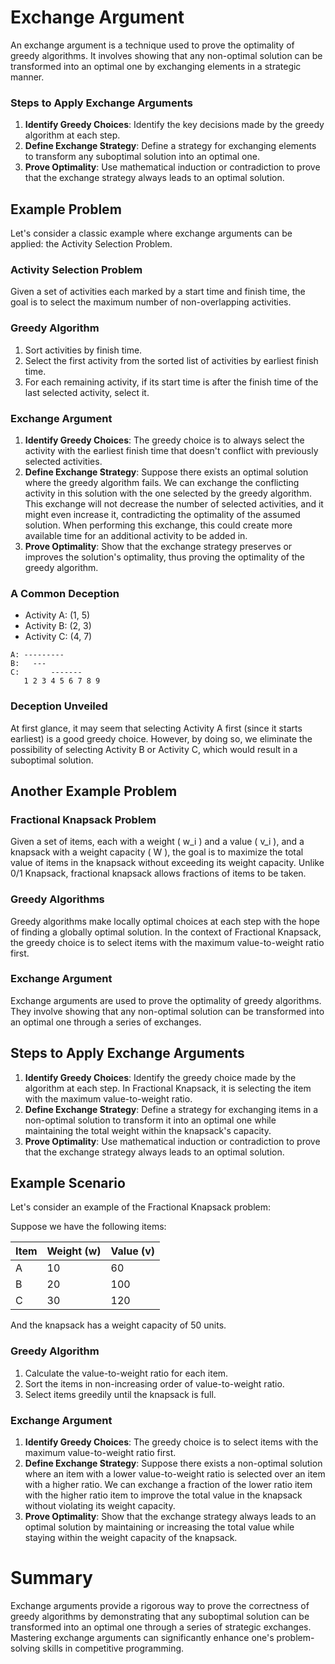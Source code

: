 # Exchange Argument
An exchange argument is a technique used to prove the optimality of greedy algorithms. It involves showing that any non-optimal solution can be transformed into an optimal one by exchanging elements in a strategic manner.

### Steps to Apply Exchange Arguments
1. **Identify Greedy Choices**: Identify the key decisions made by the greedy algorithm at each step.
2. **Define Exchange Strategy**: Define a strategy for exchanging elements to transform any suboptimal solution into an optimal one.
3. **Prove Optimality**: Use mathematical induction or contradiction to prove that the exchange strategy always leads to an optimal solution.

## Example Problem
Let's consider a classic example where exchange arguments can be applied: the Activity Selection Problem.

### Activity Selection Problem
Given a set of activities each marked by a start time and finish time, the goal is to select the maximum number of non-overlapping activities.

### Greedy Algorithm
1. Sort activities by finish time.
2. Select the first activity from the sorted list of activities by earliest finish time.
3. For each remaining activity, if its start time is after the finish time of the last selected activity, select it.

### Exchange Argument
1. **Identify Greedy Choices**: The greedy choice is to always select the activity with the earliest finish time that doesn't conflict with previously selected activities.
2. **Define Exchange Strategy**: Suppose there exists an optimal solution where the greedy algorithm fails. We can exchange the conflicting activity in this solution with the one selected by the greedy algorithm. This exchange will not decrease the number of selected activities, and it might even increase it, contradicting the optimality of the assumed solution. When performing this exchange, this could create more available time for an additional activity to be added in.
3. **Prove Optimality**: Show that the exchange strategy preserves or improves the solution's optimality, thus proving the optimality of the greedy algorithm.

### A Common Deception
- Activity A: (1, 5)
- Activity B: (2, 3)
- Activity C: (4, 7)

```
A: ---------
B:   ---
C:       -------
   1 2 3 4 5 6 7 8 9
```

### Deception Unveiled
At first glance, it may seem that selecting Activity A first (since it starts earliest) is a good greedy choice. However, by doing so, we eliminate the possibility of selecting Activity B or Activity C, which would result in a suboptimal solution.

## Another Example Problem

### Fractional Knapsack Problem
Given a set of items, each with a weight \( w_i \) and a value \( v_i \), and a knapsack with a weight capacity \( W \), the goal is to maximize the total value of items in the knapsack without exceeding its weight capacity. Unlike 0/1 Knapsack, fractional knapsack allows fractions of items to be taken.

### Greedy Algorithms
Greedy algorithms make locally optimal choices at each step with the hope of finding a globally optimal solution. In the context of Fractional Knapsack, the greedy choice is to select items with the maximum value-to-weight ratio first.

### Exchange Argument
Exchange arguments are used to prove the optimality of greedy algorithms. They involve showing that any non-optimal solution can be transformed into an optimal one through a series of exchanges.

## Steps to Apply Exchange Arguments
1. **Identify Greedy Choices**: Identify the greedy choice made by the algorithm at each step. In Fractional Knapsack, it is selecting the item with the maximum value-to-weight ratio.
2. **Define Exchange Strategy**: Define a strategy for exchanging items in a non-optimal solution to transform it into an optimal one while maintaining the total weight within the knapsack's capacity.
3. **Prove Optimality**: Use mathematical induction or contradiction to prove that the exchange strategy always leads to an optimal solution.

## Example Scenario
Let's consider an example of the Fractional Knapsack problem:

Suppose we have the following items:

| Item | Weight (w) | Value (v) |
|------|------------|-----------|
| A    | 10         | 60        |
| B    | 20         | 100       |
| C    | 30         | 120       |

And the knapsack has a weight capacity of 50 units.

### Greedy Algorithm
1. Calculate the value-to-weight ratio for each item.
2. Sort the items in non-increasing order of value-to-weight ratio.
3. Select items greedily until the knapsack is full.

### Exchange Argument
1. **Identify Greedy Choices**: The greedy choice is to select items with the maximum value-to-weight ratio first.
2. **Define Exchange Strategy**: Suppose there exists a non-optimal solution where an item with a lower value-to-weight ratio is selected over an item with a higher ratio. We can exchange a fraction of the lower ratio item with the higher ratio item to improve the total value in the knapsack without violating its weight capacity.
3. **Prove Optimality**: Show that the exchange strategy always leads to an optimal solution by maintaining or increasing the total value while staying within the weight capacity of the knapsack.

# Summary
Exchange arguments provide a rigorous way to prove the correctness of greedy algorithms by demonstrating that any suboptimal solution can be transformed into an optimal one through a series of strategic exchanges. Mastering exchange arguments can significantly enhance one's problem-solving skills in competitive programming.

